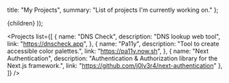 
  title: "My Projects",
  summary: "List of projects I'm currently working on."
};

  <Page path={router.pathname} meta={meta}>
    {children}
  </Page>
));

<Projects list={[
    { name: "DNS Check", description: "DNS lookup web tool", link: "https://dnscheck.app", },
    { name: "Pa11y", description: "Tool to create accessible color palettes.", link: "https://pa11y.now.sh", },
    { name: "Next Authentication", description: "Authentication & Authorization library for the Next.js framework.", link: "https://github.com/j0lv3r4/next-authentication" },
]} />

